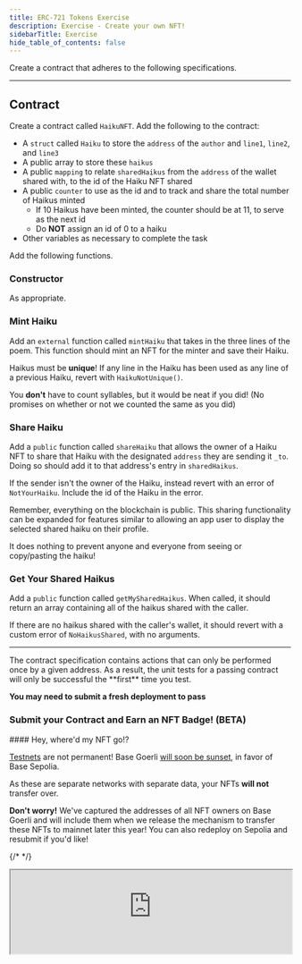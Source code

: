 ```yaml
---
title: ERC-721 Tokens Exercise
description: Exercise - Create your own NFT!
sidebarTitle: Exercise
hide_table_of_contents: false
---
```



Create a contract that adheres to the following specifications.

---

## Contract

Create a contract called `HaikuNFT`. Add the following to the contract:

- A `struct` called `Haiku` to store the `address` of the `author` and `line1`, `line2`, and `line3`
- A public array to store these `haikus`
- A public `mapping` to relate `sharedHaikus` from the `address` of the wallet shared with, to the id of the Haiku NFT shared
- A public `counter` to use as the id and to track and share the total number of Haikus minted
  - If 10 Haikus have been minted, the counter should be at 11, to serve as the next id
  - Do **NOT** assign an id of 0 to a haiku
- Other variables as necessary to complete the task

Add the following functions.

### Constructor

As appropriate.

### Mint Haiku

Add an `external` function called `mintHaiku` that takes in the three lines of the poem. This function should mint an NFT for the minter and save their Haiku.

Haikus must be **unique**! If any line in the Haiku has been used as any line of a previous Haiku, revert with `HaikuNotUnique()`.

You **don't** have to count syllables, but it would be neat if you did! (No promises on whether or not we counted the same as you did)

### Share Haiku

Add a `public` function called `shareHaiku` that allows the owner of a Haiku NFT to share that Haiku with the designated `address` they are sending it `_to`. Doing so should add it to that address's entry in `sharedHaikus`.

If the sender isn't the owner of the Haiku, instead revert with an error of `NotYourHaiku`. Include the id of the Haiku in the error.

<Danger>
Remember, everything on the blockchain is public. This sharing functionality can be expanded for features similar to allowing an app user to display the selected shared haiku on their profile.

It does nothing to prevent anyone and everyone from seeing or copy/pasting the haiku!
</Danger>


### Get Your Shared Haikus

Add a `public` function called `getMySharedHaikus`. When called, it should return an array containing all of the haikus shared with the caller.

If there are no haikus shared with the caller's wallet, it should revert with a custom error of `NoHaikusShared`, with no arguments.

---

<Warning>
The contract specification contains actions that can only be performed once by a given address. As a result, the unit tests for a passing contract will only be successful the **first** time you test.

**You may need to submit a fresh deployment to pass**
</Warning>


### Submit your Contract and Earn an NFT Badge! (BETA)

<Note>
#### Hey, where'd my NFT go!?

[Testnets](../deployment-to-testnet/test-networks) are not permanent! Base Goerli [will soon be sunset](https://base.mirror.xyz/kkz1-KFdUwl0n23PdyBRtnFewvO48_m-fZNzPMJehM4), in favor of Base Sepolia.

As these are separate networks with separate data, your NFTs **will not** transfer over.

**Don't worry!** We've captured the addresses of all NFT owners on Base Goerli and will include them when we release the mechanism to transfer these NFTs to mainnet later this year! You can also redeploy on Sepolia and resubmit if you'd like!
</Note>


{/* <CafeUnitTest nftNum={15}/> */}

<iframe
  src="https://684b5e62b1ff46bc5bf83966-aijszlfakk.chromatic.com/iframe.html?args=&id=components-cafeunittest--fiftteen&viewMode=story&dark=true&hero=true"
  width="100%"
  height="auto"
/>


<PolicyBanner />
